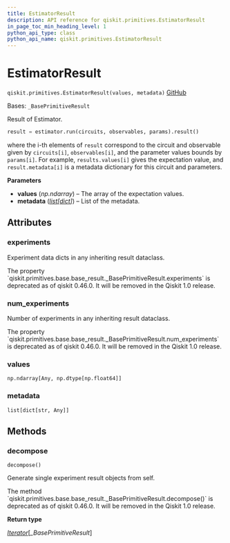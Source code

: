 ```yaml
---
title: EstimatorResult
description: API reference for qiskit.primitives.EstimatorResult
in_page_toc_min_heading_level: 1
python_api_type: class
python_api_name: qiskit.primitives.EstimatorResult
---
```


# EstimatorResult

<span id="qiskit.primitives.EstimatorResult" />

`qiskit.primitives.EstimatorResult(values, metadata)` [GitHub](https://github.com/qiskit/qiskit/tree/stable/0.46/qiskit/primitives/base/estimator_result.py "view source code")

Bases: `_BasePrimitiveResult`

Result of Estimator.

```python
result = estimator.run(circuits, observables, params).result()
```

where the i-th elements of `result` correspond to the circuit and observable given by `circuits[i]`, `observables[i]`, and the parameter values bounds by `params[i]`. For example, `results.values[i]` gives the expectation value, and `result.metadata[i]` is a metadata dictionary for this circuit and parameters.

**Parameters**

*   **values** (*np.ndarray*) – The array of the expectation values.
*   **metadata** ([*list*](https://docs.python.org/3/library/stdtypes.html#list "(in Python v3.12)")*\[*[*dict*](https://docs.python.org/3/library/stdtypes.html#dict "(in Python v3.12)")*]*) – List of the metadata.

## Attributes

<span id="qiskit.primitives.EstimatorResult.experiments" />

### experiments

Experiment data dicts in any inheriting result dataclass.

<Admonition title="Deprecated since version 0.46.0" type="danger">
  The property `qiskit.primitives.base.base_result._BasePrimitiveResult.experiments` is deprecated as of qiskit 0.46.0. It will be removed in the Qiskit 1.0 release.
</Admonition>

<span id="qiskit.primitives.EstimatorResult.num_experiments" />

### num\_experiments

Number of experiments in any inheriting result dataclass.

<Admonition title="Deprecated since version 0.46.0" type="danger">
  The property `qiskit.primitives.base.base_result._BasePrimitiveResult.num_experiments` is deprecated as of qiskit 0.46.0. It will be removed in the Qiskit 1.0 release.
</Admonition>

<span id="qiskit.primitives.EstimatorResult.values" />

### values

`np.ndarray[Any, np.dtype[np.float64]]`

<span id="qiskit.primitives.EstimatorResult.metadata" />

### metadata

`list[dict[str, Any]]`

## Methods

### decompose

<span id="qiskit.primitives.EstimatorResult.decompose" />

`decompose()`

Generate single experiment result objects from self.

<Admonition title="Deprecated since version 0.46.0" type="danger">
  The method `qiskit.primitives.base.base_result._BasePrimitiveResult.decompose()` is deprecated as of qiskit 0.46.0. It will be removed in the Qiskit 1.0 release.
</Admonition>

**Return type**

[*Iterator*](https://docs.python.org/3/library/collections.abc.html#collections.abc.Iterator "(in Python v3.12)")\[*\_BasePrimitiveResult*]

